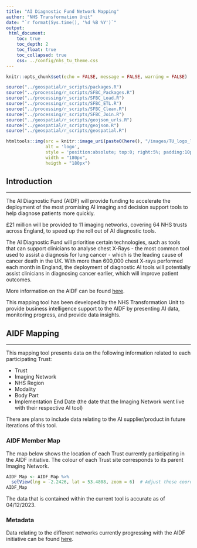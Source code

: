 ```yaml
---
title: "AI Diagnostic Fund Network Mapping"
author: "NHS Transformation Unit"
date: "`r format(Sys.time(), '%d %B %Y')`"
output:
 html_document:
    toc: true
    toc_depth: 2
    toc_float: true
    toc_collapsed: true
    css: ../config/nhs_tu_theme.css
---
```



```r
knitr::opts_chunk$set(echo = FALSE, message = FALSE, warning = FALSE)

source("../geospatial/r_scripts/packages.R")
source("../processing/r_scripts/SFBC_Packages.R")
source("../processing/r_scripts/SFBC_Load.R")
source("../processing/r_scripts/SFBC_ETL.R")
source("../processing/r_scripts/SFBC_Clean.R")
source("../processing/r_scripts/SFBC_Join.R")
source("../geospatial/r_scripts/geojson_urls.R")
source("../geospatial/r_scripts/geojson.R")
source("../geospatial/r_scripts/geospatial.R")

```

```r

htmltools::img(src = knitr::image_uri(paste0(here(), "/images/TU_logo_large.png")), 
               alt = 'logo', 
               style = 'position:absolute; top:0; right:5%; padding:10px;',
               width = "180px",
               heigth = "180px")

```

## Introduction
***

The AI Diagnostic Fund (AIDF) will provide funding to accelerate the deployment of the most promising AI imaging and decision support tools to help diagnose patients more quickly.

£21 million will be provided to 11 imaging networks, covering 64 NHS trusts across England, to speed up the roll out of AI diagnostic tools.

The AI Diagnostic Fund will prioritise certain technologies, such as tools that can support clinicians to analyse chest X-Rays - the most common tool used to assist a diagnosis for lung cancer - which is the leading cause of cancer death in the UK. With more than 600,000 chest X-rays performed each month in England, the deployment of diagnostic AI tools will potentially assist clinicians in diagnosing cancer earlier, which will improve patient outcomes.

More information on the AIDF can be found [here](https://transform.england.nhs.uk/ai-lab/ai-lab-programmes/ai-in-imaging/ai-diagnostic-fund/).

This mapping tool has been developed by the NHS Transformation Unit to provide business intelligence support to the AIDF by presenting AI data, monitoring progress, and provide data insights.


## AIDF Mapping {.tabset .tabset-fade}
***

This mapping tool presents data on the following information related to each participating Trust:

* Trust
* Imaging Network
* NHS Region
* Modality
* Body Part
* Implementation End Date (the date that the Imaging Network went live with their respective AI tool)

There are plans to include data relating to the AI supplier/product in future iterations of this tool.


### AIDF Member Map
The map below shows the location of each Trust currently participating in the AIDF initiative. The colour of each Trust site corresponds to its parent Imaging Network.

```r
AIDF_Map <- AIDF_Map %>%
  setView(lng = -2.2426, lat = 53.4808, zoom = 6)  # Adjust these coordinates and zoom level
AIDF_Map
```

The data that is contained within the current tool is accurate as of 04/12/2023.

### Metadata
Data relating to the different networks currently progressing with the AIDF initiative can be found [here](https://future.nhs.uk/NationalDiagnosticsProgramme/view?objectId=45347088).

